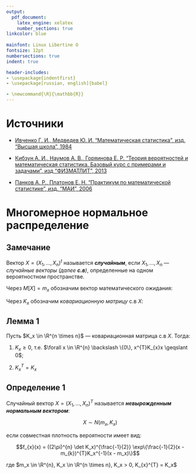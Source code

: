 ```yaml
---
output:
  pdf_document:
    latex_engine: xelatex
    number_sections: true
linkcolor: blue
 
mainfont: Linux Libertine O
fontsize: 12pt
numbersections: true
indent: true

header-includes:
- \usepackage{indentfirst}
- \usepackage[russian, english]{babel}

- \newcommand{\R}{\mathbb{R}}
---
```

\input{./files/title.tex}

\tableofcontents
\clearpage

# Источники {-}

* [Ивченко Г. И., Медведев Ю. И. "Математическая статистика", изд. "Высшая школа", 1984](https://www.hse.ru/pubs/share/direct/content_document/103185710)

* [Кибзун А. И., Наумов А. В., Горяинова Е. Р. "Теория вероятностей и математическая статистика. Базовый курс с примерами и задачами", изд "ФИЗМАТЛИТ", 2013](https://ami.nstu.ru/~post/teaching/tv_ms/kibzun.pdf)

* [Панков А. Р., Платонов Е. Н. "Практикум по математической статистике", изд. "МАИ", 2006](http://zyurvas.narod.ru/knyhy2/Pankov_matstat.pdf)

\pagebreak

# Многомерное нормальное распределение

## Замечание

Вектор $X = (X_{1}, \dots, X_{n})^{t}$ называется ***случайным***, если $X_{1}, \dots, X_{n}$ --- *случайные векторы* *(далее **с.в**)*, определенные на одном вероятностном пространстве.

Через $M[X] = m_x$ обозначим вектор математического ожидания:

\begin{align*}
M[X] = m_x = 
    \begin{pmatrix}
    M[X_1] \\
    \vdots \\
    M[X_n]
    \end{pmatrix}
\end{align*}

Через $K_x$ обозначим *ковариационную матрицу* с.в $X$:

\begin{align*}
K_x = 
    \begin{pmatrix}
    \mathrm{cov}(X_1, X_1) & \dots & \mathrm{cov}(X_1, X_n) \\
    \vdots & \ddots & \vdots   \\ 
    \mathrm{cov}(X_n, X_1) & \dots & \mathrm{cov}(X_n, X_n) \\
    \end{pmatrix}
\end{align*}

## Лемма 1

Пусть $K_x \in \R^{n \times n}$ --- ковариационная матрица с.в $X$. Тогда:

1. $K_x \geqslant 0$, т.е. $\forall x \in \R^{n} \backslash \{0\}, x^{T}K_{x}x \geqslant 0$;

2. $K_{x}^{T} = K_x$

## Определение 1

Случайный вектор $X = (X_1, \dots, X_n)^{T}$ называется ***невырожденным нормальным вектором***:

$$X \sim N(m_x, K_x)$$

если совместная плотность вероятности имеет вид:

$$f_{x}(x) = ((2\pi)^{n} \det K_x)^{\frac{-1}{2}} \exp\{\frac{-1}{2}(x - m_{k})^{T}K_x^{-1}(x - m_x)\}$$

где $m_x \in \R^{n}, K_x \in \R^{n \times n}, K_x > 0, K_{x}^{T} = K_x$
